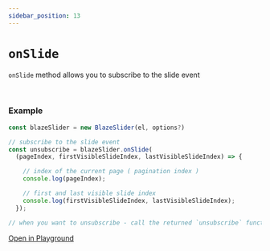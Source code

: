 ```yaml
---
sidebar_position: 13
---
```


# `onSlide`


`onSlide` method allows you to subscribe to the slide event

<br />

### Example

```javascript
const blazeSlider = new BlazeSlider(el, options?)

// subscribe to the slide event
const unsubscribe = blazeSlider.onSlide(
  (pageIndex, firstVisibleSlideIndex, lastVisibleSlideIndex) => {

    // index of the current page ( pagination index )
    console.log(pageIndex);

    // first and last visible slide index
    console.log(firstVisibleSlideIndex, lastVisibleSlideIndex);
  });

// when you want to unsubscribe - call the returned `unsubscribe` function
```

[Open in Playground](https://codesandbox.io/s/blaze-slider-playground-ps0b9u)
